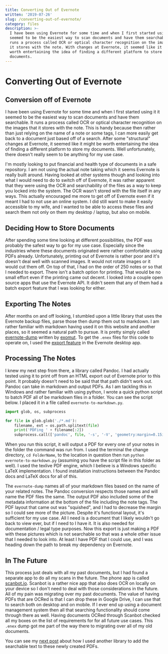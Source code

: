 ```yaml
---
title: Converting Out of Evernote
written: '2019-07-26'
slug: /converting-out-of-evernote/
category: files
description: >-
  I have been using Evernote for some time and when I first started using it it
  seemed to be the easiest way to scan documents and have them searchable. It
  runs a process called OCR or optical character recognition on the images that
  it stores with the note. With changes at Evernote, it seemed like it might be
  worth entertaining the idea of finding a different platform to store my
  documents.
---
```


# Converting Out of Evernote

## Conversion off of Evernote

I have been using Evernote for some time and when I first started using it it seemed to be the easiest way to scan documents and have them searchable. It runs a process called OCR or optical character recognition on the images that it stores with the note. This is handy because then rather than just relying on the name of a note or some tags, I can more easily get back to a document just based off of a search. After some "structural" changes at Evernote, it seemed like it might be worth entertaining the idea of finding a different platform to store my documents. Well unfortunately, there doesn't really seem to be anything for my use case.

I'm mostly looking to put financial and health type of documents in a safe repository. I am not using the actual note taking which it seems Evernote is really built around. Having looked at other systems though and looking into what I would need to do to switch off of Evernote, it was rather apparent that they were using the OCR and searchability of the files as a way to keep you locked into the system. The OCR wasn't stored with the file itself in any ways. This actually encouraged me more to get off of Evernote even if it meant I had to not use an online system. I did still want to make it easily accessible to my wife, and I wanted to be able to access these files and search them not only on them my desktop / laptop, but also on mobile.

## Deciding How to Store Documents

After spending some time looking at different possibilities, the PDF was probably the safest way to go for my use case. Especially since the industries where these documents originated were rather comfortable using PDFs already. Unfortunately, printing out of Evernote is rather poor and it's doesn't deal well with scanned images. It would not rotate images or it would cut them off. On top of that, I had on the order of 250 notes or so that I needed to export. There isn't a batch option for printing. That would be no small effort even if the printing came out decent. I looked into a couple open source apps that use the Evernote API. It didn't seem that any of them had a batch export feature that I was looking for either.

## Exporting The Notes

After months on and off looking, I stumbled upon a little library that uses the Evernote backup files, parse those then dump them out to markdown. I am rather familiar with markdown having used it on this website and another places, so it seemed a natural path to pursue. It is pretty simply called [evernote-dump](https://github.com/exomut/evernote-dump) written by [exomut](https://github.com/exomut). To get the `.enex` files for this code to operate on, I used the [export feature](https://help.evernote.com/hc/en-us/articles/208313528-How-to-back-up-and-restore-your-data-in-Evernote-for-Windows) in the Evernote desktop app.

## Processing The Notes

I knew my next step from there, a library called Pandoc. I had actually tested using it to print off from an HTML export out of Evernote prior to this point. It probably doesn't need to be said that that path didn't work out. Pandoc can take in markdown and output PDFs. As I am tackling this in Windows and rather familiar with using python, I wrote a quick python script to batch PDF all of be markdown files in a folder. You can see the script below. I placed it in a file called `evernote-to-markdown.py`.

```python
import glob, os, subprocess

for file in glob.glob('./*.md'):
    filename, ext = os.path.splitext(file)
    print('PDFing ' + filename[:2])
    subprocess.call(['pandoc', file, '-s', '-V', 'geometry:margin=0.15in', '-o', '.'.join([filename, 'pdf']), '-f', 'commonmark', '--pdf-engine=C:/texlive/2019/bin/win32/pdflatex.exe'])
```

When you run this script, it will output a PDF for every one of your notes in the folder the command was run from. I used the terminal the change directory, `cd FolderName`, to the location in question then run `python evernote-to-markdown.py` (assuming you have the script file in this folder as well). I used the texlive PDF engine, which I believe is a Windows specific LaTeX implementation. I found installation instructions between the Pandoc docs and LaTeX docs for all of this.

The `evernote-dump` names all of your markdown files based on the name of your related notes. The Pandoc conversion respects those names and will name the PDF files the same. The output PDF also included some of the metadata information at the bottom of the file including the note tags. The PDF layout that came out was "squished", and I had to decrease the margin so I could see more of the picture. Despite it's functional layout, it's sufficient for my use case. All I need is a document that I likely wouldn't go back to view ever, but if I need to I have it. It is also needed for documentation / legal type purposes. Now this export is just making a PDF with these pictures which is not searchable so that was a whole other issue that I needed to look into. At least I have PDF that I could use, and I was heading down the path to break my dependency on Evernote.

## In The Future

This process just deals with all my past documents, but I had found a separate app to do all my scans in the future. The phone app is called [scanbot.io](https://scanbot.io/). Scanbot is a rather nice app that also does OCR on locally on your device so I don't need to deal with those considerations in the future. All of my pain was migrating over my past documents. The value of having PDFs that are OCRed is that I can drop these in Google Drive, I can use that to search both on desktop and on mobile. If I ever end up using a document management system then all that searching functionality should come through there as well. Having documents OCRed through Scanbot checked all my boxes on the list of requirements for for all future use cases. This `.enex` dump got me part of the way there to migrating over all of my old documents.

You can see my [next post](/ocr-on-pdfs/) about how I used another library to add the searchable text to these newly created PDFs.
